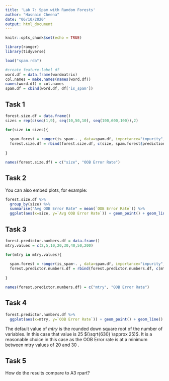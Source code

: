 ```yaml
---
title: 'Lab 7: Spam with Random Forests'
author: "Hasnain Cheena"
date: "06/10/2020"
output: html_document
---
```


```r
knitr::opts_chunk$set(echo = TRUE)

library(ranger)
library(tidyverse)
```

```r
load("spam.rda")

#create feature-label df
word.df = data.frame(wordmatrix)
col.names = make.names(names(word.df))
names(word.df) = col.names
spam.df = cbind(word.df, df['is_spam'])
```

## Task 1

```r
forest.size.df = data.frame()
sizes = rep(c(seq(1,9), seq(10,50,10), seq(100,600,100)),2)

for(size in sizes){
  
  spam.forest = ranger(is_spam~. , data=spam.df, importance="impurity", num.trees = size)
  forest.size.df = rbind(forest.size.df, c(size, spam.forest$prediction.error))
  
}

names(forest.size.df) = c("size", "OOB Error Rate")

```

## Task 2

You can also embed plots, for example:

```r
forest.size.df %>%
  group_by(size) %>%
  summarise("Avg OOB Error Rate" = mean(`OOB Error Rate`)) %>%
  ggplot(aes(x=size, y=`Avg OOB Error Rate`)) + geom_point() + geom_line() + labs(title = "OOB Error Rate vs Size", y="OOB Error Rate", x="Size")


```
## Task 3

```r
forest.predictor.numbers.df = data.frame()
mtry.values = c(2,5,10,20,30,40,50,200)

for(mtry in mtry.values){
  
  spam.forest = ranger(is_spam~. , data=spam.df, importance="impurity", mtry=mtry)
  forest.predictor.numbers.df = rbind(forest.predictor.numbers.df, c(mtry, spam.forest$prediction.error))
  
}

names(forest.predictor.numbers.df) = c("mtry", "OOB Error Rate")
```

## Task 4

```r
forest.predictor.numbers.df %>%
  ggplot(aes(x=mtry, y=`OOB Error Rate`)) + geom_point() + geom_line() + labs(title = "OOB Error Rate vs Number of Predictors at each split", y="OOB Error Rate", x="Number of Predictors at each node")
```
The default value of $mtry$ is the rounded down square root of the number of variables. In this case that value is 25 $(\sqrt{630} \approx 25)$.
It is a reasonable choice in this case as the OOB Error rate is at a minimum between mtry values of 20 and 30 .

## Task 5

How do the results compare to A3 rpart? 

